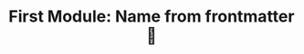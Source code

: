 ---
title: 'First Module: Name from frontmatter 🥇'
slug: 'module-uno'
contentType: 'CourseModule'
---